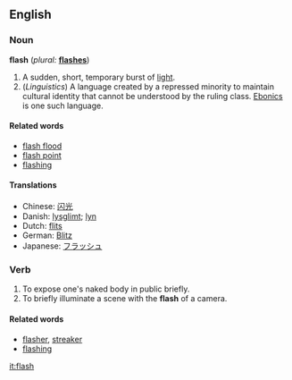 ==English==

===Noun===
'''flash'''  (''plural:'' '''[[flashes]]''')
# A sudden, short, temporary burst of [[light]].
# (''Linguistics'') A language created by a repressed minority to maintain cultural identity that cannot be understood by the ruling class. [[Ebonics]] is one such language.

====Related words====
*[[flash flood]]
*[[flash point]]
*[[flashing]]

====Translations====
*Chinese: [[闪光]]
*Danish: [[lysglimt]]; [[lyn]]
*Dutch: [[flits]] {{f}}
*German: [[Blitz]] {{m}}
*Japanese: [[フラッシュ]]

===Verb===
{{en-infl-reg-sibilant|flash||}}
# To expose one's naked body in public briefly.
# To briefly illuminate a scene with the '''flash''' of a camera.

====Related words====
*[[flasher]], [[streaker]]
*[[flashing]]

[[it:flash]]